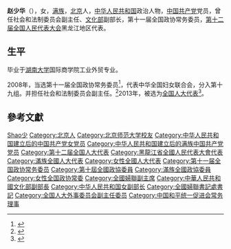 '''赵少华'''（{{bd|1952年||catIdx=Zhao趙}}），女，[[满族|满族]]，[[北京|北京]]人，[[中华人民共和国|中华人民共和国]]政治人物，[[中国共产党|中国共产党]]党员，曾任社会和法制委员会副主任、[[中华人民共和国文化部|文化部]]副部长，第十一届全国政协常务委员，[[第十二届全国人民代表大会|第十二届全国人民代表大会]]黑龙江地区代表。

== 生平 ==
毕业于[[湖南大学|湖南大学]]国际商学院工业外贸专业。

2008年，当选第十一届全国政协常务委员<ref>{{cite news|title=第十一届全国政协委员名单|url=http://www.indaa.com.cn/zt/2009qglh/zxzs/200903/t20090303_127573.html|accessdate=2013-04-09|newspaper=新华社北京1月25日电 中国人民政治协商会议第十一届全国委员会委员名单(共2237人，2008年1月25日政协第十届全国委员会常务委员会第二十次会议通过)|date=2008年1月25日|deadurl=yes|archiveurl=https://web.archive.org/web/20130928014403/http://www.indaa.com.cn/zt/2009qglh/zxzs/200903/t20090303_127573.html|archivedate=2013年9月28日}}</ref>，代表中华全国妇女联合会，分入第十九组。并担任社会和法制委员会副主任。<ref>{{cite news|title=全国政协信息-赵少华|url=http://www.cppcc.gov.cn/CMS/wylibary/showJcwyxtInfoWylibary.action?tabJcwyxt.guid=11W0006410&wytype=wjwy|accessdate=2013-04-09|newspaper=全国政协委员会}}</ref>2013年，被选为[[全国人大代表|全国人大代表]]<ref>{{cite news|title=全国人大代表信息-赵少华|url=http://210.82.31.1:8084/delegate/viewDelegate.action?dbid=120581|accessdate=2013-03-28|newspaper=全国人大网|archive-url=https://web.archive.org/web/20130713114632/http://www.npc.gov.cn/delegate/viewDelegate.action?dbid=120581|archive-date=2013-07-13|dead-url=yes}}</ref>。

== 參考文獻 ==
{{reflist}}

{{Navboxes 
| title  = 赵少华在[[中华全国妇女联合会|中华全国妇女联合会]]的职务
| list1  =
{{中华全国妇女联合会第八届执行委员会}}
{{中华全国妇女联合会第九届执行委员会}}
}}
{{Navboxes 
| title  = 赵少华在[[中国和平统一促进会|中国和平统一促进会]]的职务
| list1  =
{{中国和平统一促进会第八届理事会}}
}}

{{Authority control}}
{{DEFAULTSORT:Zhao趙}}
[[Category:趙姓|Shao少]]
[[Category:北京人|Category:北京人]]
[[Category:北京师范大学校友|Category:北京师范大学校友]]
[[Category:中华人民共和国建立后的中国共产党女党员|Category:中华人民共和国建立后的中国共产党女党员]]
[[Category:中华人民共和国建立后的满族中国共产党党员|Category:中华人民共和国建立后的满族中国共产党党员]]
[[Category:第十二届全国人大代表|Category:第十二届全国人大代表]]
[[Category:黑龍江省全國人民代表大會代表|Category:黑龍江省全國人民代表大會代表]]
[[Category:滿族全國人大代表|Category:滿族全國人大代表]]
[[Category:女性全國人大代表|Category:女性全國人大代表]]
[[Category:第十一届全国政协常务委员|Category:第十一届全国政协常务委员]]
[[Category:第十屆全國政協委員|Category:第十屆全國政協委員]]
[[Category:滿族全國政協委員|Category:滿族全國政協委員]]
[[Category:女性全国政协常委|Category:女性全国政协常委]]
[[Category:全國婦聯副主席|Category:全國婦聯副主席]]
[[Category:中華人民共和國文化部副部長|Category:中華人民共和國文化部副部長]]
[[Category:中华人民共和国女副部长|Category:中华人民共和国女副部长]]
[[Category:全國婦聯書記處書記|Category:全國婦聯書記處書記]]
[[Category:全国人大外事委员会副主任委员|Category:全国人大外事委员会副主任委员]]
[[Category:中国和平统一促进会常务理事|Category:中国和平统一促进会常务理事]]